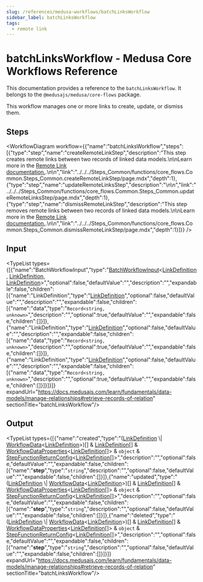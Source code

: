```yaml
---
slug: /references/medusa-workflows/batchLinksWorkflow
sidebar_label: batchLinksWorkflow
tags:
  - remote link
---
```



# batchLinksWorkflow - Medusa Core Workflows Reference

This documentation provides a reference to the `batchLinksWorkflow`. It belongs to the `@medusajs/medusa/core-flows` package.

This workflow manages one or more links to create, update, or dismiss them.

## Steps

<WorkflowDiagram workflow={{"name":"batchLinksWorkflow","steps":[{"type":"step","name":"createRemoteLinkStep","description":"This step creates remote links between two records of linked data models.\n\nLearn more in the [Remote Link documentation.](https://docs.medusajs.com/learn/fundamentals/module-links/remote-link#create-link).\n\n","link":"../../../Steps_Common/functions/core_flows.Common.Steps_Common.createRemoteLinkStep/page.mdx","depth":1},{"type":"step","name":"updateRemoteLinksStep","description":"\n\n","link":"../../../Steps_Common/functions/core_flows.Common.Steps_Common.updateRemoteLinksStep/page.mdx","depth":1},{"type":"step","name":"dismissRemoteLinkStep","description":"This step removes remote links between two records of linked data models.\n\nLearn more in the [Remote Link documentation.](https://docs.medusajs.com/learn/fundamentals/module-links/remote-link#dismiss-link).\n\n","link":"../../../Steps_Common/functions/core_flows.Common.Steps_Common.dismissRemoteLinkStep/page.mdx","depth":1}]}} />

## Input

<TypeList types={[{"name":"BatchWorkflowInput","type":"[BatchWorkflowInput](../../../../../types/CommonTypes/types/types.CommonTypes.BatchWorkflowInput/page.mdx)&#60;[LinkDefinition](../../../../../types/ModulesSdkTypes/types/types.ModulesSdkTypes.LinkDefinition/page.mdx), [LinkDefinition](../../../../../types/ModulesSdkTypes/types/types.ModulesSdkTypes.LinkDefinition/page.mdx), [LinkDefinition](../../../../../types/ModulesSdkTypes/types/types.ModulesSdkTypes.LinkDefinition/page.mdx)&#62;","optional":false,"defaultValue":"","description":"","expandable":false,"children":[{"name":"LinkDefinition","type":"[LinkDefinition](../../../../../types/ModulesSdkTypes/types/types.ModulesSdkTypes.LinkDefinition/page.mdx)","optional":false,"defaultValue":"","description":"","expandable":false,"children":[{"name":"data","type":"`Record<string, unknown>`","description":"","optional":true,"defaultValue":"","expandable":false,"children":[]}]},{"name":"LinkDefinition","type":"[LinkDefinition](../../../../../types/ModulesSdkTypes/types/types.ModulesSdkTypes.LinkDefinition/page.mdx)","optional":false,"defaultValue":"","description":"","expandable":false,"children":[{"name":"data","type":"`Record<string, unknown>`","description":"","optional":true,"defaultValue":"","expandable":false,"children":[]}]},{"name":"LinkDefinition","type":"[LinkDefinition](../../../../../types/ModulesSdkTypes/types/types.ModulesSdkTypes.LinkDefinition/page.mdx)","optional":false,"defaultValue":"","description":"","expandable":false,"children":[{"name":"data","type":"`Record<string, unknown>`","description":"","optional":true,"defaultValue":"","expandable":false,"children":[]}]}]}]} expandUrl="https://docs.medusajs.com/learn/fundamentals/data-models/manage-relationships#retrieve-records-of-relation" sectionTitle="batchLinksWorkflow"/>

## Output

<TypeList types={[{"name":"created","type":"([LinkDefinition](../../../../../types/ModulesSdkTypes/types/types.ModulesSdkTypes.LinkDefinition/page.mdx) \\| [WorkflowData](../../../../../workflows/types/workflows.WorkflowData/page.mdx)&#60;[LinkDefinition](../../../../../types/ModulesSdkTypes/types/types.ModulesSdkTypes.LinkDefinition/page.mdx)&#62;)[] & [LinkDefinition](../../../../../types/ModulesSdkTypes/types/types.ModulesSdkTypes.LinkDefinition/page.mdx)[] & [WorkflowDataProperties](../../../../../workflows/types/workflows.WorkflowDataProperties/page.mdx)&#60;[LinkDefinition](../../../../../types/ModulesSdkTypes/types/types.ModulesSdkTypes.LinkDefinition/page.mdx)[]&#62; & `object` & [StepFunctionReturnConfig](../../../../../workflows/types/workflows.StepFunctionReturnConfig/page.mdx)&#60;[LinkDefinition](../../../../../types/ModulesSdkTypes/types/types.ModulesSdkTypes.LinkDefinition/page.mdx)[]&#62;","description":"","optional":false,"defaultValue":"","expandable":false,"children":[{"name":"__step__","type":"`string`","description":"","optional":false,"defaultValue":"","expandable":false,"children":[]}]},{"name":"updated","type":"([LinkDefinition](../../../../../types/ModulesSdkTypes/types/types.ModulesSdkTypes.LinkDefinition/page.mdx) \\| [WorkflowData](../../../../../workflows/types/workflows.WorkflowData/page.mdx)&#60;[LinkDefinition](../../../../../types/ModulesSdkTypes/types/types.ModulesSdkTypes.LinkDefinition/page.mdx)&#62;)[] & [LinkDefinition](../../../../../types/ModulesSdkTypes/types/types.ModulesSdkTypes.LinkDefinition/page.mdx)[] & [WorkflowDataProperties](../../../../../workflows/types/workflows.WorkflowDataProperties/page.mdx)&#60;[LinkDefinition](../../../../../types/ModulesSdkTypes/types/types.ModulesSdkTypes.LinkDefinition/page.mdx)[]&#62; & `object` & [StepFunctionReturnConfig](../../../../../workflows/types/workflows.StepFunctionReturnConfig/page.mdx)&#60;[LinkDefinition](../../../../../types/ModulesSdkTypes/types/types.ModulesSdkTypes.LinkDefinition/page.mdx)[]&#62;","description":"","optional":false,"defaultValue":"","expandable":false,"children":[{"name":"__step__","type":"`string`","description":"","optional":false,"defaultValue":"","expandable":false,"children":[]}]},{"name":"deleted","type":"([LinkDefinition](../../../../../types/ModulesSdkTypes/types/types.ModulesSdkTypes.LinkDefinition/page.mdx) \\| [WorkflowData](../../../../../workflows/types/workflows.WorkflowData/page.mdx)&#60;[LinkDefinition](../../../../../types/ModulesSdkTypes/types/types.ModulesSdkTypes.LinkDefinition/page.mdx)&#62;)[] & [LinkDefinition](../../../../../types/ModulesSdkTypes/types/types.ModulesSdkTypes.LinkDefinition/page.mdx)[] & [WorkflowDataProperties](../../../../../workflows/types/workflows.WorkflowDataProperties/page.mdx)&#60;[LinkDefinition](../../../../../types/ModulesSdkTypes/types/types.ModulesSdkTypes.LinkDefinition/page.mdx)[]&#62; & `object` & [StepFunctionReturnConfig](../../../../../workflows/types/workflows.StepFunctionReturnConfig/page.mdx)&#60;[LinkDefinition](../../../../../types/ModulesSdkTypes/types/types.ModulesSdkTypes.LinkDefinition/page.mdx)[]&#62;","description":"","optional":false,"defaultValue":"","expandable":false,"children":[{"name":"__step__","type":"`string`","description":"","optional":false,"defaultValue":"","expandable":false,"children":[]}]}]} expandUrl="https://docs.medusajs.com/learn/fundamentals/data-models/manage-relationships#retrieve-records-of-relation" sectionTitle="batchLinksWorkflow"/>
